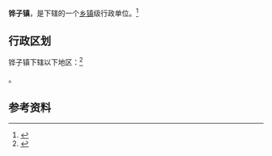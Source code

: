 {{中国乡级行政区|21/10/81/102/000}}

'''铧子镇'''，是{{PRC admin/fullname|21/10/81/102/000|3}}下辖的一个[[乡镇|乡镇]]级行政单位。<ref>{{PRC admin/ref sgc|{{PRC admin/parent|21/10/81/102/000}}}}</ref>

== 行政区划 ==

铧子镇下辖以下地区：<ref>{{PRC admin/ref sgc|21/10/81/102/000}}</ref>

{{PRC admin/children|21/10/81/102/000}}。

== 参考资料 ==

{{reflist}}

{{行政区划小作品}}
{{PRC admin/navcat|21/10/81/102/000}}